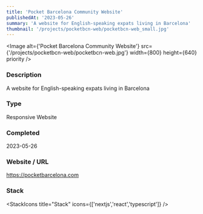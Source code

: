 ```yaml
---
title: 'Pocket Barcelona Community Website'
publishedAt: '2023-05-26'
summary: 'A website for English-speaking expats living in Barcelona'
thumbnail: '/projects/pocketbcn-web/pocketbcn-web_small.jpg'
---
```


<Image
  alt={'Pocket Barcelona Community Website'}
  src={'/projects/pocketbcn-web/pocketbcn-web.jpg'}
  width={800}
  height={640}
  priority
/>

### Description

A website for English-speaking expats living in Barcelona


### Type

Responsive Website


### Completed
2023-05-26

### Website / URL
https://pocketbarcelona.com


### Stack

<StackIcons
  title="Stack"
  icons={['nextjs','react','typescript']}
  />
